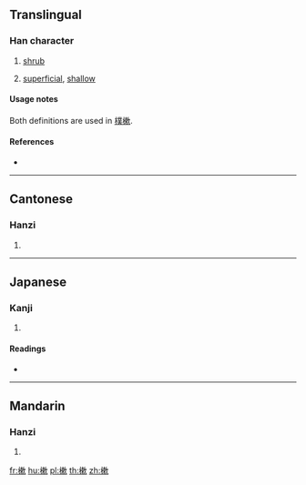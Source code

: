 ==Translingual==

===Han character===
{{Han char|rn=75|rad=木|as=11|sn=15|four=47982|canj=DDLO|ids=⿰木欶}}

# [[shrub]]
# {{context|metaphor}} [[superficial]], [[shallow]]

====Usage notes====
Both definitions are used in [[樸樕]].

====References====
* {{Han ref|kx=0550.050|dkj=15435|dj=0938.010|hdz=21276.020|uh=6A15|ud=27157|bh=E5CF|bd=58831}}

----

==Cantonese==

===Hanzi===
{{yue-hanzi|jyut=[[sok3]], [[cuk1]]|y=sok3, chuk1}}

# {{defn|lang=yue|sort=木11}}

----

==Japanese==

===Kanji===
{{ja-kanji|grade=|rs=木11}}

# {{defn|lang=ja|sort=木11}}

====Readings====
* {{ja-readings|on=[[そく]] (soku)|kun=[[しば]] (shiba)}}

----

==Mandarin==

===Hanzi===
{{cmn-hanzi|pin=[[chēng]] ([[cheng1]]), [[sù]] ([[su4]])|wg=ch'eng<sup>1</sup>, su<sup>4</sup>}}

# {{defn|lang=cmn|sort=木11}}

[[fr:樕]]
[[hu:樕]]
[[pl:樕]]
[[th:樕]]
[[zh:樕]]